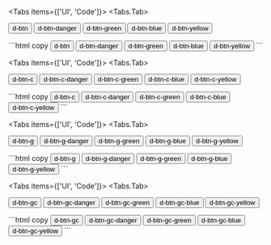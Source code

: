 
<Tabs items={['UI', 'Code']}>
  <Tabs.Tab><div class=" flex flex-wrap">
    <button class="d-btn ml-2 my-2">d-btn</button>
    <button class="d-btn-danger ml-2 my-2">d-btn-danger</button>
    <button class="d-btn-green ml-2 my-2">d-btn-green</button>
    <button class="d-btn-blue ml-2 my-2">d-btn-blue</button>
    <button class="d-btn-yellow ml-2 my-2">d-btn-yellow</button>
  </div></Tabs.Tab>
  <Tabs.Tab>
    ```html copy
    <button class="d-btn my-2">d-btn</button>
    <button class="d-btn-danger">d-btn-danger</button>
    <button class="d-btn-green">d-btn-green</button>
    <button class="d-btn-blue">d-btn-blue</button>
    <button class="d-btn-yellow">d-btn-yellow</button>
    ```
  </Tabs.Tab>
</Tabs>

<Tabs items={['UI', 'Code']}>
  <Tabs.Tab><div class=" flex flex-wrap">
    <button class="d-btn-c ml-2 my-2">d-btn-c</button>
    <button class="d-btn-c-danger ml-2 my-2">d-btn-c-danger</button>
    <button class="d-btn-c-green ml-2 my-2">d-btn-c-green</button>
    <button class="d-btn-c-blue ml-2 my-2">d-btn-c-blue</button>
    <button class="d-btn-c-yellow ml-2 my-2">d-btn-c-yellow</button>
  </div></Tabs.Tab>
  <Tabs.Tab>
    ```html copy
    <button class="d-btn-c">d-btn-c</button>
    <button class="d-btn-c-danger">d-btn-c-danger</button>
    <button class="d-btn-c-green">d-btn-c-green</button>
    <button class="d-btn-c-blue">d-btn-c-blue</button>
    <button class="d-btn-c-yellow">d-btn-c-yellow</button>
    ```
  </Tabs.Tab>
</Tabs>

<Tabs items={['UI', 'Code']}>
  <Tabs.Tab><div class=" flex flex-wrap">
    <button class="d-btn-g ml-2 my-2">d-btn-g</button>
    <button class="d-btn-g-danger ml-2 my-2">d-btn-g-danger</button>
    <button class="d-btn-g-green ml-2 my-2">d-btn-g-green</button>
    <button class="d-btn-g-blue ml-2 my-2">d-btn-g-blue</button>
    <button class="d-btn-g-yellow ml-2 my-2">d-btn-g-yellow</button>
  </div></Tabs.Tab>
  <Tabs.Tab>
    ```html copy
    <button class="d-btn-g">d-btn-g</button>
    <button class="d-btn-g-danger">d-btn-g-danger</button>
    <button class="d-btn-g-green">d-btn-g-green</button>
    <button class="d-btn-g-blue">d-btn-g-blue</button>
    <button class="d-btn-g-yellow">d-btn-g-yellow</button>
    ```
  </Tabs.Tab>
</Tabs>

<Tabs items={['UI', 'Code']}>
  <Tabs.Tab><div class=" flex flex-wrap">
    <button class="d-btn-gc ml-2 my-2">d-btn-gc</button>
    <button class="d-btn-gc-danger ml-2 my-2">d-btn-gc-danger</button>
    <button class="d-btn-gc-green ml-2 my-2">d-btn-gc-green</button>
    <button class="d-btn-gc-blue ml-2 my-2">d-btn-gc-blue</button>
    <button class="d-btn-gc-yellow ml-2 my-2">d-btn-gc-yellow</button>
  </div></Tabs.Tab>
  <Tabs.Tab>
    ```html copy
    <button class="d-btn-gc">d-btn-gc</button>
    <button class="d-btn-gc-danger">d-btn-gc-danger</button>
    <button class="d-btn-gc-green">d-btn-gc-green</button>
    <button class="d-btn-gc-blue">d-btn-gc-blue</button>
    <button class="d-btn-gc-yellow">d-btn-gc-yellow</button>
    ```
  </Tabs.Tab>
</Tabs>